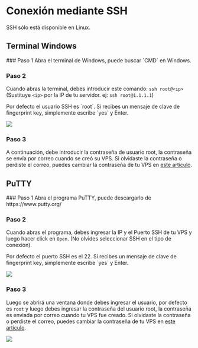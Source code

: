 # Conexión mediante SSH


<Callout>
SSH sólo está disponible en Linux.
</Callout>

## Terminal Windows
<Steps>
### Paso 1
Abra el terminal de Windows, puede buscar `CMD` en Windows.

### Paso 2
Cuando abras la terminal, debes introducir este comando: `ssh root@<ip>` (Sustituye `<ip>` por la IP de tu servidor. ej: `ssh root@1.1.1.1`)

<Callout type="info">
Por defecto el usuario SSH es `root`. Si recibes un mensaje de clave de fingerprint key, simplemente escribe `yes` y Enter.
</Callout>

![](https://i.imgur.com/wmLOPLt.png)

### Paso 3
A continuación, debe introducir la contraseña de usuario root, la contraseña se envía por correo cuando se creó su VPS. Si olvidaste la contraseña o perdiste el correo, puedes cambiar la contraseña de tu VPS en [este artículo](/vps-panel/vps-password).

</Steps>

## PuTTY
<Steps>
### Paso 1
Abra el programa PuTTY, puede descargarlo de https://www.putty.org/

### Paso 2
Cuando abras el programa, debes ingresar la IP y el Puerto SSH de tu VPS y luego hacer click en `Open`. (No olvides seleccionar SSH en el tipo de conexión).

<Callout type="info">
Por defecto el puerto SSH es el 22. Si recibes un mensaje de clave de fingerprint key, simplemente escribe `yes` y Enter.
</Callout>

![](https://i.imgur.com/VEm5P5s.png)

### Paso 3

Luego se abrirá una ventana donde debes ingresar el usuario, por defecto es `root` y luego debes ingresar la contraseña del usuario root, la contraseña es enviada por correo cuando tu VPS fue creado. Si olvidaste la contraseña o perdiste el correo, puedes cambiar la contraseña de tu VPS en [este artículo](/vps-panel/vps-password).

![](https://i.imgur.com/ajjQ7NR.png)

</Steps>
